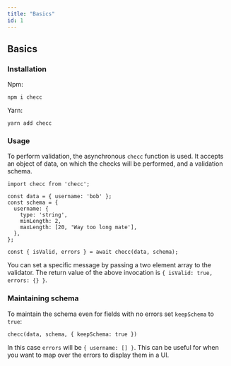 ```yaml
---
title: "Basics"
id: 1
---
```


## Basics

### Installation

Npm:

```
npm i checc
```

Yarn:

```
yarn add checc
```

### Usage

To perform validation, the asynchronous `checc` function is used. It accepts an object of data, on which the checks will be performed, and a validation schema.

```
import checc from 'checc';

const data = { username: 'bob' };
const schema = {
  username: {
    type: 'string',
    minLength: 2,
    maxLength: [20, 'Way too long mate'],
  },
};

const { isValid, errors } = await checc(data, schema);
```

You can set a specific message by passing a two element array to the validator. The return value of the above invocation is `{ isValid: true, errors: {} }`.

### Maintaining schema

To maintain the schema even for fields with no errors set `keepSchema` to `true`:

```
checc(data, schema, { keepSchema: true })
```

In this case `errors` will be `{ username: [] }`. This can be useful for when you want to map over the errors to display them in a UI.

